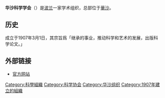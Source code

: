 {{unreferenced|time=2014-08-22T09:47:10+00:00}}
'''华沙科学学会'''（{{lang-pl|Towarzystwo Naukowe Warszawskie}}）是[[波兰|波兰]]一家学术组织，总部位于[[華沙|華沙]]。

==历史==
成立于1907年3月1日，其宗旨爲「继承{{link-en|科学之友协会|Society of Friends of Science}}的事业，推动科学和艺术的发展，出版科学论文。」

==外部链接==
*[http://www.tnw.waw.pl/  官方网站]{{Wayback|url=http://www.tnw.waw.pl/ |date=20140916135242 }}

[[Category:科學組織|Category:科學組織]]
[[Category:科学协会|Category:科学协会]]
[[Category:华沙组织|Category:华沙组织]]
[[Category:1907年建立的組織|Category:1907年建立的組織]]